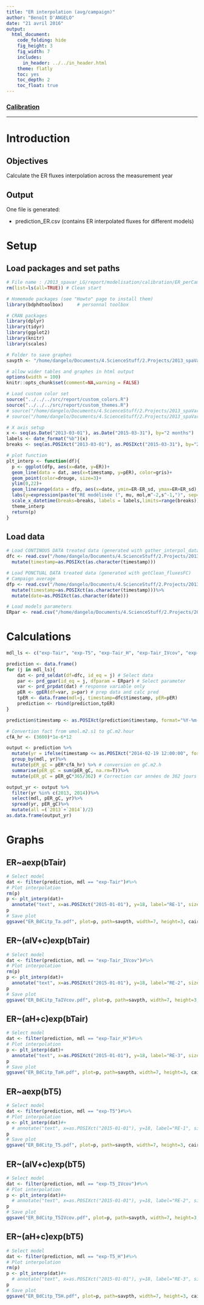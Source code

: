 ```yaml
---
title: "ER interpolation (avg/campaign)"
author: "Benoît D'ANGELO"
date: "21 avril 2016"
output:
  html_document:
    code_folding: hide
    fig_height: 3
    fig_width: 7
    includes:
      in_header: ../../in_header.html
    theme: flatly
    toc: yes
    toc_depth: 2
    toc_float: true
---
```


<h3><a href="../mod_toc.html"> Calibration </a></h3>
***

# Introduction

## Objectives

Calculate the ER fluxes interpolation across the measurement year

## Output

One file is generated:

* prediction_ER.csv (contains ER interpolated fluxes for different models)

# Setup

## Load packages and set paths

```r
# File name : /2013_spavar_LG/report/modelisation/calibration/ER_perCampaign_int.Rmd
rm(list=ls(all=TRUE)) # Clean start

# Homemade packages (see "Howto" page to install them)
library(bdphdtoolbox)     # personnal toolbox

# CRAN packages
library(dplyr)
library(tidyr)
library(ggplot2)
library(knitr)
library(scales)

# Folder to save graphes
savpth <- "/home/dangelo/Documents/4.ScienceStuff/2.Projects/2013_spaVar_LG/graphs/carbonbalance/ecosyst/interpolation"

# allow wider tables and graphes in html output
options(width = 100)
knitr::opts_chunk$set(comment=NA,warning = FALSE)

# Load custom color set
source("../../../src/report/custom_colors.R")
source("../../../src/report/custom_themes.R")
# source("/home/dangelo/Documents/4.ScienceStuff/2.Projects/2013_spaVar_LG/src/report/custom_colors.R")
# source("/home/dangelo/Documents/4.ScienceStuff/2.Projects/2013_spaVar_LG/src/report/custom_themes.R")
```

```r
# X axis setup
x <- seq(as.Date("2013-03-01"), as.Date("2015-03-31"), by="2 months")
labels <- date_format("%b")(x)
breaks <- seq(as.POSIXct("2013-03-01"), as.POSIXct("2015-03-31"), by="2 months")

# plot function
plt_interp <- function(df){
  p <- ggplot(dfp, aes(x=date, y=ER))+
  geom_line(data = dat, aes(x=timestamp, y=pER), color=gris)+
  geom_point(color=drouge, size=3)+
  ylim(0,22)+
  geom_linerange(data = dfp, aes(x=date, ymin=ER-ER_sd, ymax=ER+ER_sd), color=drouge)+
  labs(y=expression(paste("RE modélisée (", mu, mol,m^-2,s^-1,")", sep="")), x="2013-2014")+
  scale_x_datetime(breaks=breaks, labels = labels,limits=range(breaks))+
  theme_interp
  return(p)
}
```

## Load data

```r
# Load CONTINOUS DATA treated data (generated with gather_interpol_data.R)
dfc <- read.csv("/home/dangelo/Documents/4.ScienceStuff/2.Projects/2013_spaVar_LG/data/processed/env_var_interp.csv")%>%
  mutate(timestamp=as.POSIXct(as.character(timestamp)))
```

```r
# Load PONCTUAL DATA treated data (generated with getClean_fluxesFC)
# Campaign average
dfp <- read.csv("/home/dangelo/Documents/4.ScienceStuff/2.Projects/2013_spaVar_LG/data/processed/cl_fluxesFC_avg.csv")%>%
  mutate(timestamp=as.POSIXct(as.character(timestamp)))%>%
  mutate(date=as.POSIXct(as.character(date)))
```

```r
# Load models parameters
ERpar <- read.csv("/home/dangelo/Documents/4.ScienceStuff/2.Projects/2013_spaVar_LG/data/processed/ER_mdlpar.csv")
```

# Calculations
```r
mdl_ls <- c("exp-Tair", "exp-T5", "exp-Tair_H", "exp-Tair_IVcov", "exp-T5_H", "exp-T5_IVcov")

prediction <- data.frame()
for (j in mdl_ls){
    dat <- prd_seldat(df=dfc, id_eq = j) # Select data
    par <- prd_gpar(id_eq = j, dfparam = ERpar) # Select parameter
    var <- prd_prpdat(dat) # response variable only
    pER <- gpER(df=var, p=par) # prep data and calc pred
    tpER <- data.frame(mdl=j, timestamp=dfc$timestamp, pER=pER)
    prediction <- rbind(prediction,tpER)
}

prediction$timestamp <- as.POSIXct(prediction$timestamp, format="%Y-%m-%d %H:%M:%S")
```

```r
# Convertion fact from umol.m2.s1 to gC.m2.hour
cfA_hr <- (3600)*1e-6*12

output <- prediction %>%
  mutate(yr = ifelse(timestamp <= as.POSIXct("2014-02-19 12:00:00", format="%Y-%m-%d %H:%M:%S"), "2013", "2014"))%>%
  group_by(mdl, yr)%>%
  mutate(pER_gC = pER*cfA_hr) %>% # conversion en gC.m2.h
  summarise(pER_gC = sum(pER_gC, na.rm=T))%>%
  mutate(pER_gC = pER_gC*365/362) # Correction car années de 362 jours

output_yr <- output %>%
  filter(yr %in% c(2013, 2014))%>%
  select(mdl, pER_gC, yr)%>%
  spread(yr, pER_gC)%>%
  mutate(all =(`2013`+`2014`)/2)
as.data.frame(output_yr)
```

# Graphs {.tabset}

## ER~aexp(bTair)

```r
# Select model
dat <- filter(prediction, mdl == "exp-Tair")#%>%
# Plot interpolation
rm(p)
p <- plt_interp(dat)+
  annotate("text", x=as.POSIXct("2015-01-01"), y=18, label="RE-1", size=5)
p
# Save plot
ggsave("ER_BdCitp_Ta.pdf", plot=p, path=savpth, width=7, height=3, cairo_pdf)
```

## ER~(aIV+c)exp(bTair)

```r
# Select model
dat <- filter(prediction, mdl == "exp-Tair_IVcov")#%>%
# Plot interpolation
rm(p)
p <- plt_interp(dat)+
  annotate("text", x=as.POSIXct("2015-01-01"), y=18, label="RE-2", size=5)
p
# Save plot
ggsave("ER_BdCitp_TaIVcov.pdf", plot=p, path=savpth, width=7, height=3, cairo_pdf)
```

## ER~(aH+c)exp(bTair)

```r
# Select model
dat <- filter(prediction, mdl == "exp-Tair_H")#%>%
# Plot interpolation
p <- plt_interp(dat)+
  annotate("text", x=as.POSIXct("2015-01-01"), y=18, label="RE-3", size=5)
p
# Save plot
ggsave("ER_BdCitp_TaH.pdf", plot=p, path=savpth, width=7, height=3, cairo_pdf)
```

## ER~aexp(bT5)

```r
# Select model
dat <- filter(prediction, mdl == "exp-T5")#%>%
# Plot interpolation
p <- plt_interp(dat)#+
  # annotate("text", x=as.POSIXct("2015-01-01"), y=18, label="RE-1", size=5)
p
# Save plot
ggsave("ER_BdCitp_T5.pdf", plot=p, path=savpth, width=7, height=3, cairo_pdf)
```

## ER~(aIV+c)exp(bT5)

```r
# Select model
dat <- filter(prediction, mdl == "exp-T5_IVcov")#%>%
# Plot interpolation
p <- plt_interp(dat)#+
  # annotate("text", x=as.POSIXct("2015-01-01"), y=18, label="RE-2", size=5)
p
# Save plot
ggsave("ER_BdCitp_T5IVcov.pdf", plot=p, path=savpth, width=7, height=3, cairo_pdf)
```

## ER~(aH+c)exp(bT5)

```r
# Select model
dat <- filter(prediction, mdl == "exp-T5_H")#%>%
# Plot interpolation
rm(p)
p <- plt_interp(dat)#+
  # annotate("text", x=as.POSIXct("2015-01-01"), y=18, label="RE-3", size=5)
p
# Save plot
ggsave("ER_BdCitp_T5H.pdf", plot=p, path=savpth, width=7, height=3, cairo_pdf)
```

